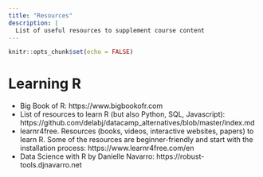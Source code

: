 ```yaml
---
title: "Resources"
description: |
  List of useful resources to supplement course content
---
```


```r
knitr::opts_chunk$set(echo = FALSE)
```


# Learning R 

- Big Book of R: https://www.bigbookofr.com
- List of resources to learn R (but also Python, SQL, Javascript): https://github.com/delabj/datacamp_alternatives/blob/master/index.md 
- learnr4free. Resources (books, videos, interactive websites, papers) to learn R. Some of the resources are beginner-friendly and start with the installation process: https://www.learnr4free.com/en
- Data Science with R by Danielle Navarro: https://robust-tools.djnavarro.net